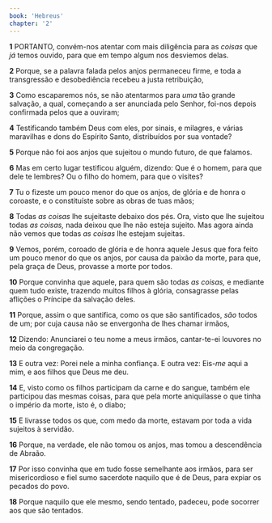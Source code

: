 ```yaml
---
book: 'Hebreus'
chapter: '2'
---
```


**1** PORTANTO, convém-nos atentar com mais diligência para as _coisas_ que _já_ temos ouvido, para que em tempo algum nos desviemos delas.

**2** Porque, se a palavra falada pelos anjos permaneceu firme, e toda a transgressão e desobediência recebeu a justa retribuição,

**3** Como escaparemos nós, se não atentarmos para _uma_ tão grande salvação, a qual, começando a ser anunciada pelo Senhor, foi-nos depois confirmada pelos que a ouviram;

**4** Testificando também Deus com eles, por sinais, e milagres, e várias maravilhas e dons do Espírito Santo, distribuídos por sua vontade?

**5** Porque não foi aos anjos que sujeitou o mundo futuro, de que falamos.

**6** Mas em certo lugar testificou alguém, dizendo: Que é o homem, para que dele te lembres? Ou o filho do homem, para que o visites?

**7** Tu o fizeste um pouco menor do que os anjos, de glória e de honra o coroaste, e o constituíste sobre as obras de tuas mãos;

**8** Todas _as coisas_ lhe sujeitaste debaixo dos pés. Ora, visto que lhe sujeitou todas _as coisas,_ nada deixou que lhe não esteja sujeito. Mas agora ainda não vemos que todas _as coisas_ lhe estejam sujeitas.

**9** Vemos, porém, coroado de glória e de honra aquele Jesus que fora feito um pouco menor do que os anjos, por causa da paixão da morte, para que, pela graça de Deus, provasse a morte por todos.

**10** Porque convinha que aquele, para quem são todas _as coisas,_ e mediante quem tudo existe, trazendo muitos filhos à glória, consagrasse pelas aflições o Príncipe da salvação deles.

**11** Porque, assim o que santifica, como os que são santificados, _são_ todos de um; por cuja causa não se envergonha de lhes chamar irmãos,

**12** Dizendo: Anunciarei o teu nome a meus irmãos, cantar-te-ei louvores no meio da congregação.

**13** E outra vez: Porei nele a minha confiança. E outra vez: Eis-_me_ aqui a mim, e aos filhos que Deus me deu.

**14** E, visto como os filhos participam da carne e do sangue, também ele participou das mesmas coisas, para que pela morte aniquilasse o que tinha o império da morte, isto é, o diabo;

**15** E livrasse todos os que, com medo da morte, estavam por toda a vida sujeitos à servidão.

**16** Porque, na verdade, ele não tomou os anjos, mas tomou a descendência de Abraão.

**17** Por isso convinha que em tudo fosse semelhante aos irmãos, para ser misericordioso e fiel sumo sacerdote naquilo que é de Deus, para expiar os pecados do povo.

**18** Porque naquilo que ele mesmo, sendo tentado, padeceu, pode socorrer aos que são tentados.
